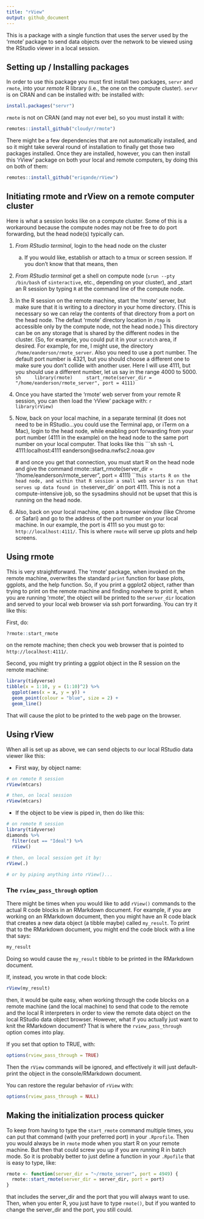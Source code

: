 ```yaml
---
title: "rView"
output: github_document
---
```


This is a package with a single function that uses the server used by the 'rmote' package
to send data objects over the network to be viewed using the RStudio viewer in a local session.

## Setting up / Installing packages

In order to use this package you must first install two packages, `servr` and `rmote`, into your _remote_ R library (i.e., the one on the compute cluster).  `servr` is on CRAN and can be installed with:
be installed with:
```r
install.packages("servr")
```
`rmote` is not on CRAN (and may not ever be), so you must install it with:
```r
remotes::install_github("cloudyr/rmote")
```
There might be a few dependencies that are not automatically installed, and so it might take several
round of installation to finally get those two packages installed.  Once they are installed, however,
you can then install this 'rView' package on both your local and remote computers, by doing this on both of them:
```r
remotes::install_github("eriqande/rView")
```


## Initiating rmote and rView on a remote computer cluster

Here is what a session looks like on a compute cluster. Some of this
is a workaround because the compute nodes may not be free to do port forwarding, but the
head node(s) typically can.

1. _From RStudio terminal_, login to the head node on the cluster
    a. If you would like, establish or attach to a tmux or screen session. If you don't know that that
    means, then 
2. _From RStudio terminal_ get a shell on compute node (`srun --pty /bin/bash` of `sinteractive`, etc.,
depending on your cluster), and _start an R session by typing `R` at the command line of the compute node.
3. In the R session on the remote machine, start the 'rmote' server, but make sure that it is writing to a directory
in your home directory. (This is necessary so we can relay the contents of that directory from
a port on the head node. The defaut 'rmote' directory location in `/tmp` is accessible only
by the compute node, not the head node.) This directory can be on any storage that is shared by the different
nodes in the cluster. (So, for example, you could put it in your `scratch` area, if desired.  For example,
for me, I might use, the directory `/home/eanderson/rmote_server`.  Also you need to use a port number.  The
default port number is 4321, but you should choose a different one to make sure you don't collide with another
user.  Here I will use 4111, but you should use a different number, let us say in the range 4000 to 5000.
    ```sh
    library(rmote)
    start_rmote(server_dir = "/home/eanderson/rmote_server", port = 4111)
    ```
4. Once you have started the 'rmote' web server from your remote R session, you can then load the 'rView' package with:
    ```r
    library(rView)
    ```
5. Now, back on your local machine, in a separate terminal (it does not need to be in
RStudio...you could use the Terminal app, or
iTerm on a Mac), login to the head node, while enabling port forwarding from your port number (4111 in the
example) on the head node to the same port number on your local computer.  That looks like this
    ```sh
    ssh -L 4111:localhost:4111 eanderson@sedna.nwfsc2.noaa.gov
    
    # and once you get that connection, you must start R on the head node and give the command
    rmote::start_rmote(server_dir = "/home/eanderson/rmote_server", port = 4111)
    ```
This starts R on the head node, and within that R session a small web server is run that
serves up data found in the `server_dir` on port 4111.  This is not a compute-intensive job,
so the sysadmins should not be upset that this is running on the head node.
6. Also, back on your local machine, open a browser window (like Chrome or Safari) and
go to the address of the port number on your local machine. In our example, the
port is 4111 so you must go to: `http://localhost:4111/`.  This
is where `rmote` will serve up plots and help screens.


## Using rmote

This is very straightforward.  The 'rmote' package, when invoked on the remote machine,
overwrites the standard `print` function for base plots, ggplots, and the help function.
So, if you print a ggplot2 object, rather than trying to print on the remote machine and finding
nowhere to print it, when you are running 'rmote', the object will be printed to the
`server_dir` location and served to your local web browser via ssh port forwarding.  You can try it like this:

First, do:
```r
?rmote::start_rmote
```
on the remote machine; then check you web browser that is pointed to  `http://localhost:4111/`.

Second, you might try printing a ggplot object in the R session on the remote machine:
```r
library(tidyverse)
tibble(x = 1:10, y = (1:10)^2) %>%
  ggplot(aes(x = x, y = y)) + 
  geom_point(colour = "blue", size = 2) + 
  geom_line()
```
That will cause the plot to be printed to the web page on the browser. 

## Using rView

When all is set up as above, we can send objects to our local RStudio data viewer like this:

* First way, by object name:
```r
# on remote R session
rView(mtcars)

# then, on local session
rView(mtcars)

```

* If the object to be view is piped in, then do like this:
```r
# on remote R session
library(tidyverse)
diamonds %>%
  filter(cut == "Ideal") %>%
  rView()
  
# then, on local session get it by:
rView(.)

# or by piping anything into rView()...
```

### The `rview_pass_through` option

There might be times when
you would like to add `rView()` commands to the actual R code blocks in an RMarkdown document.
For example, if you are working on an RMarkdown document, then you might have an R code black
that creates a new data object (a tibble maybe) called `my_result`.  To print that to the RMarkdown document, you
might end the code block with a line that says:
```r
my_result
```
Doing so would cause the `my_result` tibble to be printed in the RMarkdown document.

If, instead, you wrote in that code block:
```r
rView(my_result)
```
then, it would be quite easy, when working through the code blocks on a remote machine
(and the local machine) to send that code to the remote and the local R interpreters
in order to view the remote data object on the local RStudio data object browser.  However,
what if you actually just want to knit the RMarkdown document?  That is where the
`rview_pass_through` option comes into play.

If you set that option to TRUE, with:
```r
options(rview_pass_through = TRUE)
```
Then the `rView` commands will be ignored, and effectively it will just default-print the
object in the console/RMarkdown document.

You can restore the regular behavior of `rView` with:
```r
options(rview_pass_through = NULL)
```


## Making the initialization process quicker

To keep from having to type the `start_rmote` command multiple times, you can put that command
(with your preferred port) in your `.Rprofile`.  Then you would always be in `rmote` mode
when you start R on your remote machine.  But then that could screw you up if you are running
R in batch mode.  So it is probably better to just define a function in your `.Rpofile`
that is easy to type, like:
```r
rmote <- function(server_dir = "~/rmote_server", port = 4949) {
  rmote::start_rmote(server_dir = server_dir, port = port)
}
```
that includes the server_dir and the port that you will always want to use.  Then, 
when you enter R, you just have to type `rmote()`, but if you wanted to
change the server_dir and the port, you still could.

